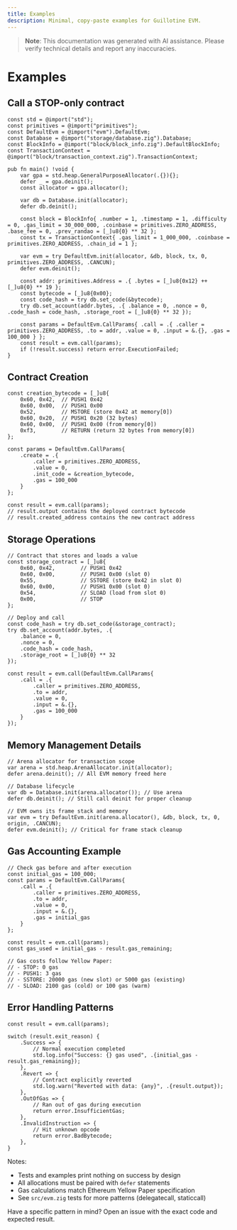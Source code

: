 ```yaml
---
title: Examples
description: Minimal, copy-paste examples for Guillotine EVM.
---
```


> **Note**: This documentation was generated with AI assistance. Please verify technical details and report any inaccuracies.

# Examples

## Call a STOP-only contract

```zig
const std = @import("std");
const primitives = @import("primitives");
const DefaultEvm = @import("evm").DefaultEvm;
const Database = @import("storage/database.zig").Database;
const BlockInfo = @import("block/block_info.zig").DefaultBlockInfo;
const TransactionContext = @import("block/transaction_context.zig").TransactionContext;

pub fn main() !void {
    var gpa = std.heap.GeneralPurposeAllocator(.{}){};
    defer _ = gpa.deinit();
    const allocator = gpa.allocator();

    var db = Database.init(allocator);
    defer db.deinit();

    const block = BlockInfo{ .number = 1, .timestamp = 1, .difficulty = 0, .gas_limit = 30_000_000, .coinbase = primitives.ZERO_ADDRESS, .base_fee = 0, .prev_randao = [_]u8{0} ** 32 };
    const tx = TransactionContext{ .gas_limit = 1_000_000, .coinbase = primitives.ZERO_ADDRESS, .chain_id = 1 };

    var evm = try DefaultEvm.init(allocator, &db, block, tx, 0, primitives.ZERO_ADDRESS, .CANCUN);
    defer evm.deinit();

    const addr: primitives.Address = .{ .bytes = [_]u8{0x12} ++ [_]u8{0} ** 19 };
    const bytecode = [_]u8{0x00};
    const code_hash = try db.set_code(&bytecode);
    try db.set_account(addr.bytes, .{ .balance = 0, .nonce = 0, .code_hash = code_hash, .storage_root = [_]u8{0} ** 32 });

    const params = DefaultEvm.CallParams{ .call = .{ .caller = primitives.ZERO_ADDRESS, .to = addr, .value = 0, .input = &.{}, .gas = 100_000 } };
    const result = evm.call(params);
    if (!result.success) return error.ExecutionFailed;
}
```

## Contract Creation

```zig
const creation_bytecode = [_]u8{
    0x60, 0x42,  // PUSH1 0x42
    0x60, 0x00,  // PUSH1 0x00
    0x52,        // MSTORE (store 0x42 at memory[0])
    0x60, 0x20,  // PUSH1 0x20 (32 bytes)
    0x60, 0x00,  // PUSH1 0x00 (from memory[0])
    0xf3,        // RETURN (return 32 bytes from memory[0])
};

const params = DefaultEvm.CallParams{
    .create = .{
        .caller = primitives.ZERO_ADDRESS,
        .value = 0,
        .init_code = &creation_bytecode,
        .gas = 100_000
    }
};

const result = evm.call(params);
// result.output contains the deployed contract bytecode
// result.created_address contains the new contract address
```

## Storage Operations

```zig
// Contract that stores and loads a value
const storage_contract = [_]u8{
    0x60, 0x42,        // PUSH1 0x42
    0x60, 0x00,        // PUSH1 0x00 (slot 0)
    0x55,              // SSTORE (store 0x42 in slot 0)
    0x60, 0x00,        // PUSH1 0x00 (slot 0)
    0x54,              // SLOAD (load from slot 0)
    0x00,              // STOP
};

// Deploy and call
const code_hash = try db.set_code(&storage_contract);
try db.set_account(addr.bytes, .{
    .balance = 0,
    .nonce = 0,
    .code_hash = code_hash,
    .storage_root = [_]u8{0} ** 32
});

const result = evm.call(DefaultEvm.CallParams{
    .call = .{
        .caller = primitives.ZERO_ADDRESS,
        .to = addr,
        .value = 0,
        .input = &.{},
        .gas = 100_000
    }
});
```

## Memory Management Details

```zig
// Arena allocator for transaction scope
var arena = std.heap.ArenaAllocator.init(allocator);
defer arena.deinit(); // All EVM memory freed here

// Database lifecycle
var db = Database.init(arena.allocator()); // Use arena
defer db.deinit(); // Still call deinit for proper cleanup

// EVM owns its frame stack and memory
var evm = try DefaultEvm.init(arena.allocator(), &db, block, tx, 0, origin, .CANCUN);
defer evm.deinit(); // Critical for frame stack cleanup
```

## Gas Accounting Example

```zig
// Check gas before and after execution
const initial_gas = 100_000;
const params = DefaultEvm.CallParams{
    .call = .{
        .caller = primitives.ZERO_ADDRESS,
        .to = addr,
        .value = 0,
        .input = &.{},
        .gas = initial_gas
    }
};

const result = evm.call(params);
const gas_used = initial_gas - result.gas_remaining;

// Gas costs follow Yellow Paper:
// - STOP: 0 gas
// - PUSH1: 3 gas
// - SSTORE: 20000 gas (new slot) or 5000 gas (existing)
// - SLOAD: 2100 gas (cold) or 100 gas (warm)
```

## Error Handling Patterns

```zig
const result = evm.call(params);

switch (result.exit_reason) {
    .Success => {
        // Normal execution completed
        std.log.info("Success: {} gas used", .{initial_gas - result.gas_remaining});
    },
    .Revert => {
        // Contract explicitly reverted
        std.log.warn("Reverted with data: {any}", .{result.output});
    },
    .OutOfGas => {
        // Ran out of gas during execution
        return error.InsufficientGas;
    },
    .InvalidInstruction => {
        // Hit unknown opcode
        return error.BadBytecode;
    },
}
```

Notes:
- Tests and examples print nothing on success by design
- All allocations must be paired with `defer` statements
- Gas calculations match Ethereum Yellow Paper specification
- See `src/evm.zig` tests for more patterns (delegatecall, staticcall)

Have a specific pattern in mind? Open an issue with the exact code and expected result.
